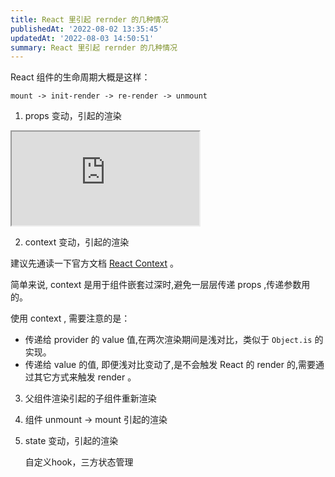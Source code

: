 ```yaml
---
title: React 里引起 rernder 的几种情况
publishedAt: '2022-08-02 13:35:45'
updatedAt: '2022-08-03 14:50:51'
summary: React 里引起 rernder 的几种情况
---
```


React 组件的生命周期大概是这样：

`mount -> init-render -> re-render -> unmount`

1. props 变动，引起的渲染

<iframe src="https://stackblitz.com/edit/rerender-in-react?devToolsHeight=33&embed=1&file=child.tsx"></iframe>

2. context 变动，引起的渲染

建议先通读一下官方文档 [React Context](https://reactjs.org/docs/context.html) 。

简单来说, context 是用于组件嵌套过深时,避免一层层传递 props ,传递参数用的。

使用 context , 需要注意的是：

- 传递给 provider 的 value 值,在两次渲染期间是浅对比，类似于 `Object.is` 的实现。
- 传递给 value 的值, 即便浅对比变动了,是不会触发 React 的 render 的,需要通过其它方式来触发 render 。

3. 父组件渲染引起的子组件重新渲染

4. 组件 unmount -> mount 引起的渲染

5. state 变动，引起的渲染

   自定义hook，三方状态管理
